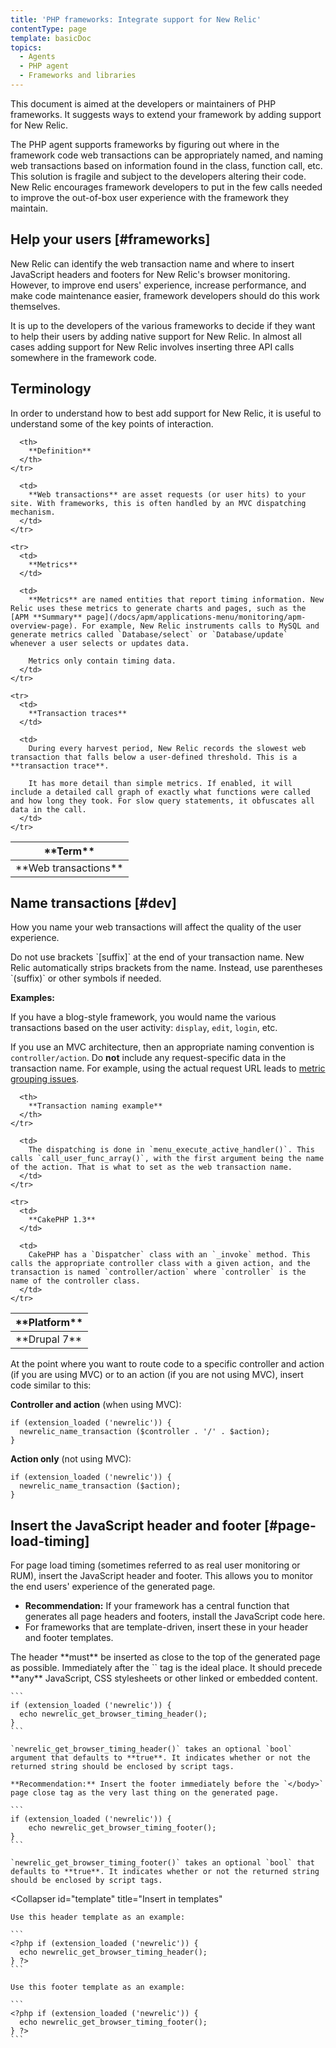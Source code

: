 ```yaml
---
title: 'PHP frameworks: Integrate support for New Relic'
contentType: page
template: basicDoc
topics:
  - Agents
  - PHP agent
  - Frameworks and libraries
---
```


This document is aimed at the developers or maintainers of PHP frameworks. It suggests ways to extend your framework by adding support for New Relic.

The PHP agent supports frameworks by figuring out where in the framework code web transactions can be appropriately named, and naming web transactions based on information found in the class, function call, etc. This solution is fragile and subject to the developers altering their code. New Relic encourages framework developers to put in the few calls needed to improve the out-of-box user experience with the framework they maintain.

## Help your users [#frameworks]

New Relic can identify the web transaction name and where to insert JavaScript headers and footers for New Relic's browser monitoring. However, to improve end users' experience, increase performance, and make code maintenance easier, framework developers should do this work themselves.

It is up to the developers of the various frameworks to decide if they want to help their users by adding native support for New Relic. In almost all cases adding support for New Relic involves inserting three API calls somewhere in the framework code.

## Terminology

In order to understand how to best add support for New Relic, it is useful to understand some of the key points of interaction.

<Table>
  <thead>
    <tr>
      <th width={150}>
        **Term**
      </th>

      <th>
        **Definition**
      </th>
    </tr>
  </thead>

  <tbody>
    <tr>
      <td>
        **Web transactions**
      </td>

      <td>
        **Web transactions** are asset requests (or user hits) to your site. With frameworks, this is often handled by an MVC dispatching mechanism.
      </td>
    </tr>

    <tr>
      <td>
        **Metrics**
      </td>

      <td>
        **Metrics** are named entities that report timing information. New Relic uses these metrics to generate charts and pages, such as the [APM **Summary** page](/docs/apm/applications-menu/monitoring/apm-overview-page). For example, New Relic instruments calls to MySQL and generate metrics called `Database/select` or `Database/update` whenever a user selects or updates data.

        Metrics only contain timing data.
      </td>
    </tr>

    <tr>
      <td>
        **Transaction traces**
      </td>

      <td>
        During every harvest period, New Relic records the slowest web transaction that falls below a user-defined threshold. This is a **transaction trace**.

        It has more detail than simple metrics. If enabled, it will include a detailed call graph of exactly what functions were called and how long they took. For slow query statements, it obfuscates all data in the call.
      </td>
    </tr>
  </tbody>
</Table>

## Name transactions [#dev]

How you name your web transactions will affect the quality of the user experience.

<Callout variant="important">
  Do not use brackets `[suffix]` at the end of your transaction name. New Relic automatically strips brackets from the name. Instead, use parentheses `(suffix)` or other symbols if needed.
</Callout>

**Examples:**

If you have a blog-style framework, you would name the various transactions based on the user activity: `display`, `edit`, `login`, etc.

If you use an MVC architecture, then an appropriate naming convention is `controller/action`. Do **not** include any request-specific data in the transaction name. For example, using the actual request URL leads to [metric grouping issues](/docs/features/metric-grouping-issues).

<Table>
  <thead>
    <tr>
      <th width={150}>
        **Platform**
      </th>

      <th>
        **Transaction naming example**
      </th>
    </tr>
  </thead>

  <tbody>
    <tr>
      <td>
        **Drupal 7**
      </td>

      <td>
        The dispatching is done in `menu_execute_active_handler()`. This calls `call_user_func_array()`, with the first argument being the name of the action. That is what to set as the web transaction name.
      </td>
    </tr>

    <tr>
      <td>
        **CakePHP 1.3**
      </td>

      <td>
        CakePHP has a `Dispatcher` class with an `_invoke` method. This calls the appropriate controller class with a given action, and the transaction is named `controller/action` where `controller` is the name of the controller class.
      </td>
    </tr>
  </tbody>
</Table>

At the point where you want to route code to a specific controller and action (if you are using MVC) or to an action (if you are not using MVC), insert code similar to this:

**Controller and action** (when using MVC):

```
if (extension_loaded ('newrelic')) {
  newrelic_name_transaction ($controller . '/' . $action);
}
```

**Action only** (not using MVC):

```
if (extension_loaded ('newrelic')) {
  newrelic_name_transaction ($action);
}
```

## Insert the JavaScript header and footer [#page-load-timing]

For page load timing (sometimes referred to as real user monitoring or RUM), insert the JavaScript header and footer. This allows you to monitor the end users' experience of the generated page.

* **Recommendation:** If your framework has a central function that generates all page headers and footers, install the JavaScript code here.
* For frameworks that are template-driven, insert these in your header and footer templates.

<CollapserGroup>
  <Collapser
    id="page-generator"
    title="Insert in a page generator function"
  >
    The header **must** be inserted as close to the top of the generated page as possible. Immediately after the `<meta http-equiv....>` tag is the ideal place. It should precede **any** JavaScript, CSS stylesheets or other linked or embedded content.

    ```
    if (extension_loaded ('newrelic')) {
      echo newrelic_get_browser_timing_header();
    }
    ```

    `newrelic_get_browser_timing_header()` takes an optional `bool` argument that defaults to **true**. It indicates whether or not the returned string should be enclosed by script tags.

    **Recommendation:** Insert the footer immediately before the `</body>` page close tag as the very last thing on the generated page.

    ```
    if (extension_loaded ('newrelic')) {
        echo newrelic_get_browser_timing_footer();
    }
    ```

    `newrelic_get_browser_timing_footer()` takes an optional `bool` that defaults to **true**. It indicates whether or not the returned string should be enclosed by script tags.
  </Collapser>

  <Collapser
    id="template"
    title="Insert in templates"
  >
    Use this header template as an example:

    ```
    <?php if (extension_loaded ('newrelic')) {
      echo newrelic_get_browser_timing_header();
    } ?>
    ```

    Use this footer template as an example:

    ```
    <?php if (extension_loaded ('newrelic')) {
      echo newrelic_get_browser_timing_footer();
    } ?>
    ```
  </Collapser>
</CollapserGroup>

